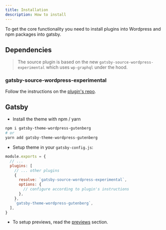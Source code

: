 ```yaml
---
title: Installation
description: How to install
---
```


To get the core functionality you need to install plugins into Wordpress and npm packages into gatsby.

## Dependencies

> The source plugin is based on the new `gatsby-source-wordpress-experimental` which uses `wp-graphql` under the hood.

### gatsby-source-wordpress-experimental

Follow the instructions on the [plugin's repo](https://github.com/gatsbyjs/gatsby-source-wordpress-experimental).

## Gatsby

- Install the theme with npm / yarn

```sh
npm i gatsby-theme-wordpress-gutenberg
# or
yarn add gatsby-theme-wordpress-gutenberg
```

- Setup theme in your `gatsby-config.js`:

```js
module.exports = {
  // ...
  plugins: [
    // ... other plugins
    {
      resolve: `gatsby-source-wordpress-experimental`,
      options: {
        // configure according to plugin's instructions
      },
    },
    `gatsby-theme-wordpress-gutenberg`,
  ],
}
```

- To setup previews, read the [previews](/features/previews/) section.

